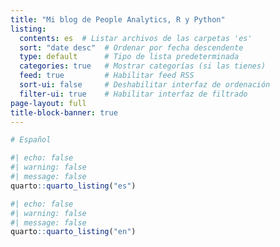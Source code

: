 ---
title: "Mi blog de People Analytics, R y Python"
listing:
  contents: es  # Listar archivos de las carpetas 'es' 
  sort: "date desc"  # Ordenar por fecha descendente
  type: default      # Tipo de lista predeterminada
  categories: true   # Mostrar categorías (si las tienes)
  feed: true         # Habilitar feed RSS
  sort-ui: false     # Deshabilitar interfaz de ordenación
  filter-ui: true    # Habilitar interfaz de filtrado
page-layout: full
title-block-banner: true
---

```{r}
# Español

#| echo: false
#| warning: false
#| message: false
quarto::quarto_listing("es")
```

```{r}
#| echo: false
#| warning: false
#| message: false
quarto::quarto_listing("en")
```
